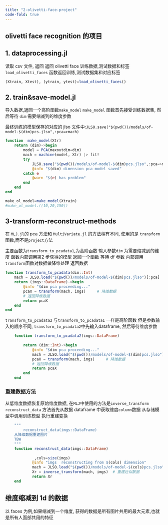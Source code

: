 ```yaml
---
title: "2-olivetti-face-project"
code-fold: true
---
```



## olivetti  face recognition 的项目

## 1. dataprocessing.jl 
  
读取 csv 文件, 返回 返回 olivetti face  训练数据,测试数据和标签
`load_olivetti_faces` 函数返回训练,测试数据集和对应标签
```julia
(Xtrain, Xtest), (ytrain, ytest)=load_olivetti_faces()
```

## 2. train&save-model.jl

导入数据,返回一个高阶函数`make_model`
`make_model` 函数首先接受训练数据集, 然后等待 `dim` 需要缩减到的维度参数

最终训练的模型保存的对应的 jlso 文件中:`JLSO.save("$(pwd())/models/of-model-$(dim)pcs.jlso",:pca=>mach)`


```julia
function  make_model(Xtr)
    return (dim)->begin
        model = PCA(maxoutdim=dim)
        mach = machine(model, Xtr) |> fit!
        try
            JLSO.save("$(pwd())/models/of-model-$(dim)pcs.jlso",:pca=>mach)
            @info "$(dim) dimension pca model saved"
        catch e
            @warn "$(e) has problem"
        end
    end
end

make_ol_model=make_model(Xtrain)
#make_ol_model.([10,20,150])
```


## 3-transform-reconstruct-methods
在 `MLJ.jl`的 pca 方法和 `MultiVariate.jl` 的方法稍有不同, 使用的是 `transform`函数,而不是`project`方法 

主要函数为`transform_to_pcadata1`,为高阶函数
输入参数`dim` 为需要缩减到的维度
函数内部调用第2 步获得的模型
返回一个函数 等待 df 参数
内部调用`transform`函数对数据做降维处理
返回数据

```julia
function transform_to_pcadata(dim::Int)
    mach = JLSO.load("$(pwd())/models/of-model-$(dim)pcs.jlso")[:pca]
    return (imgs::DataFrame)->begin
        @info "$dim pca proceeding..."
        pcaX = transform(mach, imgs)     # 降维数据
        # 返回降维数据
        return pcaX
    end
end
```


`transform_to_pcadata2` 与`transform_to_pcadata1`  一样是高阶函数
但是参数输入的顺序不同, `transform_to_pcadata2`中先输入dataframe, 然后等待维度参数
```julia
    function transform_to_pcadata2(imgs::DataFrame)
        
        return (dim::Int)->begin
            @info "$dim pca proceeding..."
            mach = JLSO.load("$(pwd())/models/of-model-$(dim)pcs.jlso")[:pca]
            pcaX = transform(mach, imgs)     # 降维数据
            # 返回降维数据
            return pcaX
        end
    end
```

### 重建数据方法
从低维度数据恢复原始维度数据, 在`MLJ`中使用的方法是`inverse_transform`
`reconstruct_data` 方法首先从数据 dataframe 中获取维度`column`数据
从存储模型中调用训练模型
执行重建变换

```julia
    """
        reconstruct_data(imgs::DataFrame)
    从降维数据重建图片
    TBW
    """
    function reconstruct_data(imgs::DataFrame)
            
            _,cols=size(imgs)
            @info "imgs  reconstructing from $(cols) dimension" 
            mach = JLSO.load("$(pwd())/models/of-model-$(cols)pcs.jlso")[:pca]
            Xr = inverse_transform(mach, imgs)  # 重建近似数据
            return Xr
    end
```

## 维度缩减到 1d 的数据

以 faces 为例,如果缩减到一个维度, 获得的数据是所有图片共用的最大元素,也就是所有人面部共用的特征







